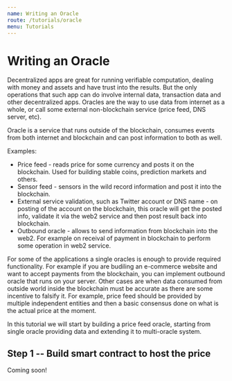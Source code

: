 ```yaml
---
name: Writing an Oracle
route: /tutorials/oracle
menu: Tutorials
---
```


# Writing an Oracle

Decentralized apps are great for running verifiable computation, dealing with money and assets and have trust into the results.
But the only operations that such app can do involve internal data, transaction data and other decentralized apps.
Oracles are the way to use data from internet as a whole, or call some external non-blockchain service (price feed, DNS server, etc).

Oracle is a service that runs outside of the blockchain, consumes events from both internet and blockchain and can post information to both as well.

Examples:
 - Price feed - reads price for some currency and posts it on the blockchain. Used for building stable coins, prediction markets and others.
 - Sensor feed - sensors in the wild record information and post it into the blockchain.
 - External service validation, such as Twitter account or DNS name - on posting of the account on the blockchain, this oracle will get the posted info, validate it via the web2 service and then post result back into blockchain.
 - Outbound oracle - allows to send information from blockchain into the web2. For example on receival of payment in blockchain to perform some operation in web2 service.

For some of the applications a single oracles is enough to provide required functionality. For example if you are budiling an e-commerce website and want to accept payments from the blockchain, you can implement outbound oracle that runs on your server.
Other cases are when data consumed from outside world inside the blockchain must be accurate as there are some incentive to falsify it.
For example, price feed should be provided by multiple independent entities and then a basic consensus done on what is the actual price at the moment.

In this tutorial we will start by building a price feed oracle, starting from single oracle providing data and extending it to multi-oracle system.

## Step 1 -- Build smart contract to host the price

Coming soon!
